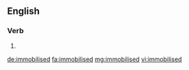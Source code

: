 ==English==

===Verb===
{{head|en|verb form}}

# {{en-past of|immobilise}}

[[de:immobilised]]
[[fa:immobilised]]
[[mg:immobilised]]
[[vi:immobilised]]
